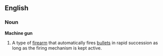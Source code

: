==English==
===Noun===
{{wikipedia}}
'''Machine gun'''
# A type of [[firearm]] that automatically fires [[bullet]]s in rapid succession as long as the firing mechanism is kept active.